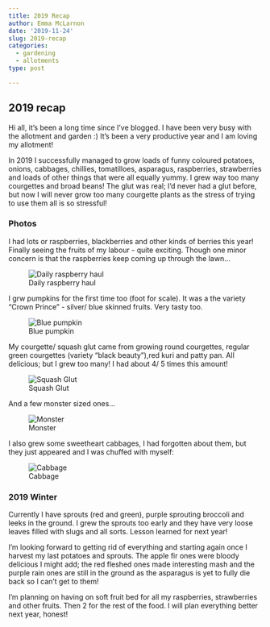 ```yaml
---
title: 2019 Recap
author: Emma McLarnon
date: '2019-11-24'
slug: 2019-recap
categories:
  - gardening
  - allotments
type: post

---
```


## 2019 recap

Hi all, it's been a long time since I've blogged.  I have been very busy with the allotment and garden :) It's been a very productive year and I am loving my allotment!

In 2019 I successfully managed to grow loads of funny coloured potatoes, onions, cabbages, chillies, tomatilloes, asparagus, raspberries, strawberries and loads of other things that were all equally yummy.   I grew way too many courgettes and broad beans! The glut was real; I'd never had a glut before, but now I will never grow too many courgette plants as the stress of trying to use them all is so stressful!

### Photos

I had lots or raspberries, blackberries and other kinds of berries this year! Finally seeing the fruits of my labour - quite exciting.  Though one minor concern is that the raspberries keep coming up through the lawn...

![Daily raspberry haul](/images/raspberries_24.jpg)




I grw pumpkins for the first time too (foot for scale).  It was a the variety "Crown Prince" - silver/ blue skinned fruits.  Very tasty too.  


![Blue pumpkin](/images/pumpkin_24.jpg)


My courgette/ squash glut came from growing round courgettes, regular green courgettes (variety "black beauty"),red kuri and patty pan.  All delicious; but I grew too many!  I had about 4/ 5 times this amount!

![Squash Glut](/images/courgett_24.jpg)



And a few monster sized ones...

![Monster](/images/big_courgette-24.jpg)


I also grew some sweetheart cabbages, I had forgotten about them, but they just appeared and I was chuffed with myself:

![Cabbage](/images/cabbage_24.jpg)


### 2019 Winter

Currently I have sprouts (red and green), purple sprouting broccoli and leeks in the ground.  I grew the sprouts too early and they have very loose leaves filled with slugs and all sorts.  Lesson learned for next year!

I'm looking forward to getting rid of everything and starting again once I harvest my last potatoes and sprouts.  The apple fir ones were bloody delicious I might add; the red fleshed ones made interesting mash and the purple rain ones are still in the ground as the asparagus is yet to fully die back so I can't get to them!

I'm planning on having on soft fruit bed for all my raspberries, strawberries and other fruits.  Then 2 for the rest of the food.  I will plan everything better next year, honest! 


